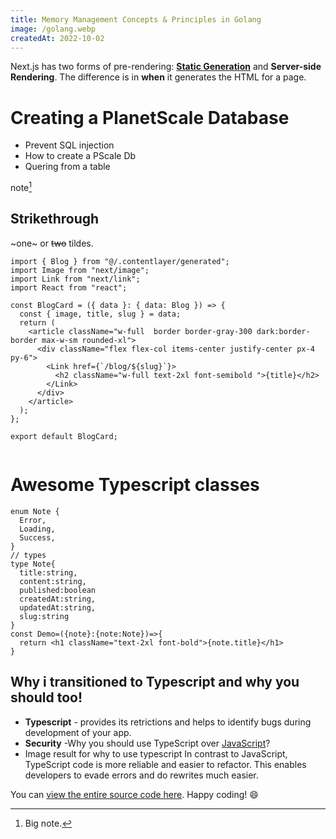 ```yaml
---
title: Memory Management Concepts & Principles in Golang
image: /golang.webp
createdAt: 2022-10-02
---
```


Next.js has two forms of pre-rendering: [**Static Generation**](http://next.org) and **Server-side Rendering**. The difference is in **when** it generates the HTML for a page.

# Creating a PlanetScale Database

- Prevent SQL injection
- How to create a PScale Db
- Quering from a table

note[^1]

[^1]: Big note.

## Strikethrough

~one~ or ~~two~~ tildes.

```tsx:blog-card.tsx
import { Blog } from "@/.contentlayer/generated";
import Image from "next/image";
import Link from "next/link";
import React from "react";

const BlogCard = ({ data }: { data: Blog }) => {
  const { image, title, slug } = data;
  return (
    <article className="w-full  border border-gray-300 dark:border-border max-w-sm rounded-xl">
      <div className="flex flex-col items-center justify-center px-4 py-6">
        <Link href={`/blog/${slug}`}>
          <h2 className="w-full text-2xl font-semibold ">{title}</h2>
        </Link>
      </div>
    </article>
  );
};

export default BlogCard;


```

# Awesome Typescript classes

```tsx:Types.tsx
enum Note {
  Error,
  Loading,
  Success,
}
// types
type Note{
  title:string,
  content:string,
  published:boolean
  createdAt:string,
  updatedAt:string,
  slug:string
}
const Demo=({note}:{note:Note})=>{
  return <h1 className="text-2xl font-bold">{note.title}</h1>
}
```

## Why i transitioned to Typescript and why you should too!

- **Typescript** - provides its retrictions and helps to identify bugs during development of your app.
- **Security** -Why you should use TypeScript over [JavaScript](http://vitejs.dev)?
- Image result for why to use typescript
  In contrast to JavaScript, TypeScript code is more reliable and easier to refactor. This enables developers to evade errors and do rewrites much easier.

You can [view the entire source code here](https://github.com/leerob/youtube-to-mp3). Happy coding! 😄
